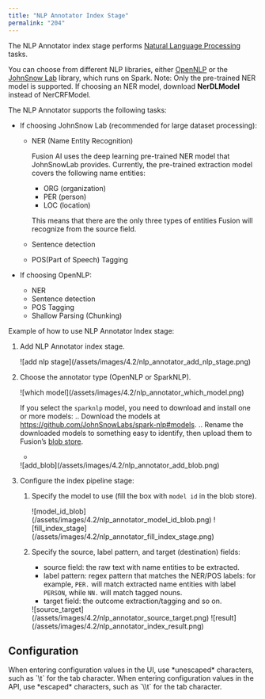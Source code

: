 ```yaml
---
title: "NLP Annotator Index Stage"
permalink: "204"
---
```


The NLP Annotator index stage performs [Natural Language Processing](/fusion-ai/4.2/451/natural-language-processing) tasks.

You can choose from different NLP libraries, either [OpenNLP](https://opennlp.apache.org/) or the [JohnSnow Lab](https://nlp.johnsnowlabs.com/) library, which runs on Spark. Note: Only the pre-trained NER model is supported. If choosing an NER model, download **NerDLModel** instead of NerCRFModel.

The NLP Annotator supports the following tasks:

* If choosing JohnSnow Lab (recommended for large dataset processing):

   + NER (Name Entity Recognition)

      Fusion AI uses the deep learning pre-trained NER model that JohnSnowLab provides. Currently, the pre-trained extraction model covers the following name entities:

      - ORG (organization)
      - PER (person)
      - LOC (location)

      This means that there are the only three types of entities Fusion will recognize from the source field.
   + Sentence detection
   + POS(Part of Speech) Tagging
* If choosing OpenNLP:

   + NER
   + Sentence detection
   + POS Tagging
   + Shallow Parsing (Chunking)

Example of how to use NLP Annotator Index stage:

1. Add NLP Annotator index stage.

   <Frame>![add nlp stage](/assets/images/4.2/nlp_annotator_add_nlp_stage.png)</Frame>
2. Choose the annotator type (OpenNLP or SparkNLP).

   <Frame>![which model](/assets/images/4.2/nlp_annotator_which_model.png)</Frame>

   If you select the `sparknlp` model, you need to download and install one or more models:
   .. Download the models at https://github.com/JohnSnowLabs/spark-nlp#models.
   .. Rename the downloaded models to something easy to identify, then upload them to Fusion’s [blob store](/fusion-server/4.2/153/blob-storage).

   +
   <Frame>![add_blob](/assets/images/4.2/nlp_annotator_add_blob.png)</Frame>
3. Configure the index pipeline stage:

   1. Specify the model to use (fill the box with `model id` in the blob store).

      <Frame>![model_id_blob](/assets/images/4.2/nlp_annotator_model_id_blob.png)</Frame>

      <Frame>![fill_index_stage](/assets/images/4.2/nlp_annotator_fill_index_stage.png)</Frame>
   2. Specify the source, label pattern, and target (destination) fields:

      * source field: the raw text with name entities to be extracted.
      * label pattern: regex pattern that matches the NER/POS labels: for example, `PER.` will match extracted name entities with label `PERSON`, while `NN.` will match tagged nouns.
      * target field: the outcome extraction/tagging and so on.

      <Frame>![source_target](/assets/images/4.2/nlp_annotator_source_target.png)</Frame>

      <Frame>![result](/assets/images/4.2/nlp_annotator_index_result.png)</Frame>

## Configuration

<Tip>
When entering configuration values in the UI, use *unescaped* characters, such as `\t` for the tab character. When entering configuration values in the API, use *escaped* characters, such as `\\t` for the tab character.
</Tip>


<SchemaParamFields schema={schema}/>
